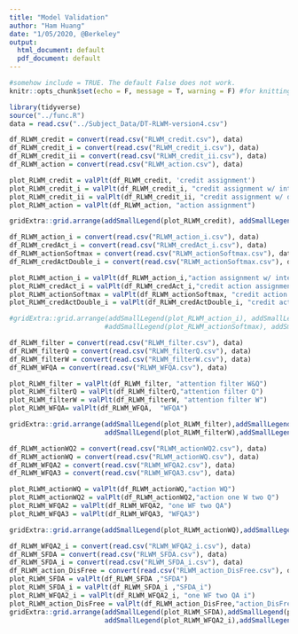 ```yaml
---
title: "Model Validation"
author: "Ham Huang"
date: "1/05/2020, @Berkeley"
output:
  html_document: default
  pdf_document: default
---
```


```r
#somehow include = TRUE. The default False does not work.
knitr::opts_chunk$set(echo = F, message = T, warning = F) #for knitting the script. echo = F to not show code, warning = FALSE to show no warnings
```
```r
library(tidyverse)
source("../func.R")
data = read.csv("../Subject_Data/DT-RLWM-version4.csv")
``` 

```r
df_RLWM_credit = convert(read.csv("RLWM_credit.csv"), data)
df_RLWM_credit_i = convert(read.csv("RLWM_credit_i.csv"), data)
df_RLWM_credit_ii = convert(read.csv("RLWM_credit_ii.csv"), data)
df_RLWM_action = convert(read.csv("RLWM_action.csv"), data)

plot_RLWM_credit = valPlt(df_RLWM_credit, 'credit assignment')
plot_RLWM_credit_i = valPlt(df_RLWM_credit_i, "credit assignment w/ interaction")
plot_RLWM_credit_ii = valPlt(df_RLWM_credit_ii, "credit assignment w/ double interaction")
plot_RLWM_action = valPlt(df_RLWM_action, "action assignment")

gridExtra::grid.arrange(addSmallLegend(plot_RLWM_credit), addSmallLegend(plot_RLWM_credit_i), addSmallLegend(plot_RLWM_credit_ii), addSmallLegend(plot_RLWM_action), ncol = 2)
```
```r
df_RLWM_action_i = convert(read.csv("RLWM_action_i.csv"), data)
df_RLWM_credAct_i = convert(read.csv("RLWM_credAct_i.csv"), data)
df_RLWM_actionSoftmax = convert(read.csv("RLWM_actionSoftmax.csv"), data)
df_RLWM_credActDouble_i = convert(read.csv("RLWM_actionSoftmax.csv"), data)

plot_RLWM_action_i = valPlt(df_RLWM_action_i,"action assignment w/ interaction")
plot_RLWM_credAct_i = valPlt(df_RLWM_credAct_i,"credit action assignment w/ interaction")
plot_RLWM_actionSoftmax = valPlt(df_RLWM_actionSoftmax, "credit action actionSoftmax")
plot_RLWM_credActDouble_i = valPlt(df_RLWM_credActDouble_i, "credit action double assignment w/ interaction")

#gridExtra::grid.arrange(addSmallLegend(plot_RLWM_action_i), addSmallLegend(plot_RLWM_credAct_i),
                        #addSmallLegend(plot_RLWM_actionSoftmax), addSmallLegend(plot_RLWM_credActDouble_i), ncol = 2)
```
```r
df_RLWM_filter = convert(read.csv("RLWM_filter.csv"), data)
df_RLWM_filterQ = convert(read.csv("RLWM_filterQ.csv"), data)
df_RLWM_filterW = convert(read.csv("RLWM_filterW.csv"), data)
df_RLWM_WFQA = convert(read.csv("RLWM_WFQA.csv"), data)

plot_RLWM_filter = valPlt(df_RLWM_filter, "attention filter W&Q")
plot_RLWM_filterQ = valPlt(df_RLWM_filterQ,"attention filter Q")
plot_RLWM_filterW = valPlt(df_RLWM_filterW, "attention filter W")
plot_RLWM_WFQA= valPlt(df_RLWM_WFQA,  "WFQA")

gridExtra::grid.arrange(addSmallLegend(plot_RLWM_filter),addSmallLegend(plot_RLWM_filterQ), 
                        addSmallLegend(plot_RLWM_filterW),addSmallLegend(plot_RLWM_WFQA), ncol = 2)
```
```r
df_RLWM_actionWQ2 = convert(read.csv("RLWM_actionWQ2.csv"), data)
df_RLWM_actionWQ = convert(read.csv("RLWM_actionWQ.csv"), data)
df_RLWM_WFQA2 = convert(read.csv("RLWM_WFQA2.csv"), data)
df_RLWM_WFQA3 = convert(read.csv("RLWM_WFQA3.csv"), data)

plot_RLWM_actionWQ = valPlt(df_RLWM_actionWQ,"action WQ")
plot_RLWM_actionWQ2 = valPlt(df_RLWM_actionWQ2,"action one W two Q")
plot_RLWM_WFQA2 = valPlt(df_RLWM_WFQA2, "one WF two QA")
plot_RLWM_WFQA3 = valPlt(df_RLWM_WFQA3, "WFQA3")

gridExtra::grid.arrange(addSmallLegend(plot_RLWM_actionWQ),addSmallLegend(plot_RLWM_actionWQ2),addSmallLegend(plot_RLWM_WFQA2),addSmallLegend(plot_RLWM_WFQA3), ncol = 2)
```

```r
df_RLWM_WFQA2_i = convert(read.csv("RLWM_WFQA2_i.csv"), data)
df_RLWM_SFDA = convert(read.csv("RLWM_SFDA.csv"), data)
df_RLWM_SFDA_i = convert(read.csv("RLWM_SFDA_i.csv"), data)
df_RLWM_action_DisFree = convert(read.csv("RLWM_action_DisFree.csv"), data)
plot_RLWM_SFDA = valPlt(df_RLWM_SFDA ,"SFDA")
plot_RLWM_SFDA_i = valPlt(df_RLWM_SFDA_i ,"SFDA_i")
plot_RLWM_WFQA2_i = valPlt(df_RLWM_WFQA2_i, "one WF two QA i")
plot_RLWM_action_DisFree = valPlt(df_RLWM_action_DisFree,"action_DisFree")
gridExtra::grid.arrange(addSmallLegend(plot_RLWM_SFDA),addSmallLegend(plot_RLWM_SFDA_i),
                        addSmallLegend(plot_RLWM_WFQA2_i),addSmallLegend(plot_RLWM_action_DisFree), ncol = 2)
```

